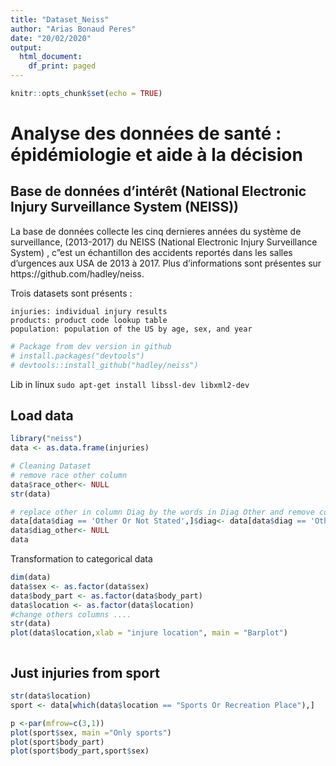 ```yaml
---
title: "Dataset_Neiss"
author: "Arias Bonaud Peres"
date: "20/02/2020"
output:
  html_document:
    df_print: paged
---
```


```r
knitr::opts_chunk$set(echo = TRUE)
```

# Analyse des données de santé : épidémiologie et aide à la décision

## Base de données d'intérêt (National Electronic Injury Surveillance System (NEISS))

La base de données collecte les cinq dernieres années du système de surveillance, (2013-2017) du NEISS (National Electronic Injury Surveillance System) , c"est un échantillon des accidents reportés dans les salles d'urgences aux USA de 2013 à 2017. 
Plus d'informations sont présentes sur https://github.com/hadley/neiss. 

Trois datasets sont présents : 

    injuries: individual injury results
    products: product code lookup table
    population: population of the US by age, sex, and year

```r
# Package from dev version in github
# install.packages("devtools")
# devtools::install_github("hadley/neiss")
```

Lib in linux
`sudo apt-get install libssl-dev libxml2-dev`

## Load data


```r
library("neiss")
data <- as.data.frame(injuries)

# Cleaning Dataset 
# remove race other column
data$race_other<- NULL
str(data)

# replace other in column Diag by the words in Diag Other and remove column diag other
data[data$diag == 'Other Or Not Stated',]$diag<- data[data$diag == 'Other Or Not Stated',]$diag_other
data$diag_other<- NULL
data
```




Transformation to categorical data 
```r
dim(data)
data$sex <- as.factor(data$sex)
data$body_part <- as.factor(data$body_part)
data$location <- as.factor(data$location)
#change others columns ....
str(data)
plot(data$location,xlab = "injure location", main = "Barplot")



```

## Just injuries from sport
```r
str(data$location)
sport <- data[which(data$location == "Sports Or Recreation Place"),]
```


```r
p <-par(mfrow=c(3,1))
plot(sport$sex, main ="Only sports")
plot(sport$body_part)
plot(sport$body_part,sport$sex)
```

